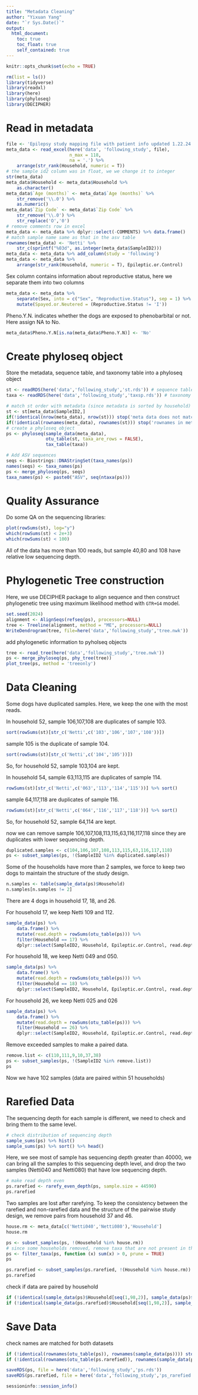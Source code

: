 ```yaml
---
title: "Metadata Cleaning"
author: "Yixuan Yang"
date: "`r Sys.Date()`"
output:
  html_document:
    toc: true
    toc_float: true
    self_contained: true
---
```


```r
knitr::opts_chunk$set(echo = TRUE)
```

```r
rm(list = ls())
library(tidyverse)
library(readxl)
library(here)
library(phyloseq)
library(DECIPHER)
```

# Read in metadata

```r
file <- 'Epilepsy study mapping file with patient info updated 1.22.24 for microbiome analysis.xlsx'
meta_data <- read_excel(here('data', 'following_study', file), 
                        n_max = 118,
                        na = '.') %>%
    arrange(str_rank(Household, numeric = T))
# the sample id2 column was in float, we we change it to integer
str(meta_data)
meta_data$Household <- meta_data$Household %>% 
    as.character()
meta_data$`Age (months)` <- meta_data$`Age (months)` %>%
    str_remove('\\.0') %>% 
    as.numeric()
meta_data$`Zip Code` <- meta_data$`Zip Code` %>%
    str_remove('\\.0') %>%
    str_replace('O','0')
# remove comments row in excel
meta_data <- meta_data %>% dplyr::select(-COMMENTS) %>% data.frame()
# match sample name same as that in the asv table
rownames(meta_data) <- 'Netti' %>%
    str_c(sprintf("%03d", as.integer(meta_data$SampleID2)))
meta_data <- meta_data %>% add_column(study = 'following')
meta_data <- meta_data %>% 
    arrange(str_rank(Household, numeric = T), Epileptic.or.Control)
```

Sex column contains information about reproductive status, here we separate them into two columns

```r
meta_data <- meta_data %>%
    separate(Sex, into = c("Sex", "Reproductive.Status"), sep = 1) %>% 
    mutate(Spayed.or.Neutered = (Reproductive.Status != 'I'))
```

Pheno.Y.N. indicates whether the dogs are exposed to phenobarbital or not. Here assign NA to No.

```r
meta_data$Pheno.Y.N[is.na(meta_data$Pheno.Y.N)] <- 'No'
```


# Create phyloseq object

Store the metadata, sequence table, and taxonomy table into a phyloseq object

```r
st <- readRDS(here('data','following_study','st.rds')) # sequence table
taxa <- readRDS(here('data','following_study','taxsp.rds')) # taxonomy table

# match st order with metadata (since metadata is sorted by household)
st <- st[meta_data$SampleID2,]
if(!identical(nrow(meta_data), nrow(st))) stop('meta data does not match with sequence table')
if(!identical(rownames(meta_data), rownames(st))) stop('rownames in meta data does not match with sequence table')
# create a phyloseq object
ps <- phyloseq(sample_data(meta_data),
               otu_table(st, taxa_are_rows = FALSE),
               tax_table(taxa))

# Add ASV sequences
seqs <- Biostrings::DNAStringSet(taxa_names(ps))
names(seqs) <- taxa_names(ps)
ps <- merge_phyloseq(ps, seqs)
taxa_names(ps) <- paste0("ASV", seq(ntaxa(ps))) 
```

# Quality Assurance

Do some QA on the sequencing libraries:

```r
plot(rowSums(st), log="y")
which(rowSums(st) < 2e+3)
which(rowSums(st) < 100)
```

All of the data has more than 100 reads, but sample 40,80 and 108 have relative low sequencing depth.

# Phylogenetic Tree construction

Here, we use DECIPHER package to align sequence and then construct phylogenetic tree using maximum likelihood method with `GTR+G4` model.

```r
set.seed(2024)
alignment <- AlignSeqs(refseq(ps), processors=NULL) 
tree <- Treeline(alignment, method = "ME", processors=NULL)
WriteDendrogram(tree, file=here('data','following_study','tree.nwk'))
```

add phylogenetic information to pyholseq objects

```r
tree <- read_tree(here('data','following_study','tree.nwk'))
ps <- merge_phyloseq(ps, phy_tree(tree))
plot_tree(ps, method = 'treeonly')
```

# Data Cleaning

Some dogs have duplicated samples. Here, we keep the one with the most reads.

In household 52, sample 106,107,108 are duplicates of sample 103.

```r
sort(rowSums(st)[str_c('Netti',c('103','106','107','108'))])
```

sample 105 is the duplicate of sample 104.

```r
sort(rowSums(st)[str_c('Netti',c('104','105'))])
```

So, for household 52, sample 103,104 are kept.

In household 54, sample 63,113,115 are duplicates of sample 114. 

```r
rowSums(st)[str_c('Netti',c('063','113','114','115'))] %>% sort()
```

sample 64,117,118 are duplicates of sample 116.

```r
rowSums(st)[str_c('Netti',c('064','116','117','118'))] %>% sort()
```

So, for household 52, sample 64,114 are kept.

now we can remove sample 106,107,108,113,115,63,116,117,118 since they are duplicates with lower sequencing depth.

```r
duplicated.samples <- c(104,106,107,108,113,115,63,116,117,118)
ps <- subset_samples(ps, !(SampleID2 %in% duplicated.samples))
```

Some of the households have more than 2 samples, we force to keep two dogs to maintain the structure of the study design.

```r
n.samples <- table(sample_data(ps)$Household)
n.samples[n.samples != 2]
```

There are 4 dogs in household 17, 18, and 26.

For household 17, we keep Netti 109 and 112. 

```r
sample_data(ps) %>%
    data.frame() %>% 
    mutate(read.depth = rowSums(otu_table(ps))) %>% 
    filter(Household == 17) %>%
    dplyr::select(SampleID2, Household, Epileptic.or.Control, read.depth)
```

For household 18, we keep Netti 049 and 050.

```r
sample_data(ps) %>%
    data.frame() %>% 
    mutate(read.depth = rowSums(otu_table(ps))) %>% 
    filter(Household == 18) %>%
    dplyr::select(SampleID2, Household, Epileptic.or.Control, read.depth)
```

For household 26, we keep Netti 025 and 026

```r
sample_data(ps) %>%
    data.frame() %>% 
    mutate(read.depth = rowSums(otu_table(ps))) %>% 
    filter(Household == 26) %>%
    dplyr::select(SampleID2, Household, Epileptic.or.Control, read.depth)
```


Remove exceeded samples to make a paired data.

```r
remove.list <- c(110,111,9,10,37,38)
ps <- subset_samples(ps, !(SampleID2 %in% remove.list))
ps
```

Now we have 102 samples (data are paired within 51 households)

# Rarefied Data

The sequencing depth for each sample is different, we need to check and bring them to the same level.

```r
# check distribution of sequencing depth
sample_sums(ps) %>% hist()
sample_sums(ps) %>% sort() %>% head()
```

Here, we see most of sample has sequencing depth greater than 40000, we can bring all the samples to this sequencing depth level, and drop the two samples (Netti040 and Netti080) that have low sequencing depth.


```r
# make read depth even
ps.rarefied <- rarefy_even_depth(ps, sample.size = 44590)
ps.rarefied
```

Two samples are lost after rarefying. To keep the consistency between the rarefied and non-rarefied data and the structure of the pairwise study design, we remove pairs from household 37 and 46.

```r
house.rm <- meta_data[c('Netti040','Netti080'),'Household']
house.rm
```

```r
ps <- subset_samples(ps, !(Household %in% house.rm))
# since some households removed, remove taxa that are not present in the remained sample
ps <- filter_taxa(ps, function (x) sum(x) > 0, prune = TRUE)
ps
```

```r
ps.rarefied <- subset_samples(ps.rarefied, !(Household %in% house.rm))
ps.rarefied
```

check if data are paired by household

```r
if (!identical(sample_data(ps)$Household[seq(1,98,2)], sample_data(ps)$Household[seq(1,98,2)+1])) stop('data is not paired')
if (!identical(sample_data(ps.rarefied)$Household[seq(1,98,2)], sample_data(ps.rarefied)$Household[seq(1,98,2)+1])) stop('data is not paired')
```



# Save Data

check names are matched for both datasets

```r
if (!identical(rownames(otu_table(ps)), rownames(sample_data(ps)))) stop('sample names are not matched!')
if (!identical(rownames(otu_table(ps.rarefied)), rownames(sample_data(ps.rarefied)))) stop('sample names are not matched!')
```


```r
saveRDS(ps, file = here('data','following_study','ps.rds'))
saveRDS(ps.rarefied, file = here('data','following_study','ps_rarefied.rds'))
```

```r
sessioninfo::session_info()
```


